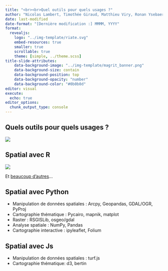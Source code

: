 ```yaml
---
title: "<br><br>Quel outils pour quels usages ?"
author: "Nicolas Lambert, Timothée Giraud, Matthieu Viry, Ronan Ysebaert"
date: last-modified
date-format: "[Dernière modification :] MMMM, YYYY"
format:
  revealjs:
    logo: "../img-template/riate.svg"
    embed-resources: true
    smaller: true
    scrollable: true
    theme: [simple, ../theme.scss]
title-slide-attributes:
    data-background-image: "../img-template/magrit_banner.png"
    data-background-size: contain
    data-background-position: top
    data-background-opacity: "number"
    data-background-color: "#0b0b0d"
editor: visual
execute:
  echo: true
editor_options: 
  chunk_output_type: console
---
```


## Quels outils pour quels usages ?

![](img/synthese_outils.svg)


## Spatial avec R

![](img/R.svg)

Et [beaucoup d'autres](https://cran.r-project.org/web/views/Spatial.html)... 

## Spatial avec Python

-   Manipulation de données spatiales : Arcpy, Geopandas, GDAL/OGR, PyProj
-   Cartographie thématique : Pycairo, mapnik, matplot
-   Raster : RSGISLib, osgeo/gdal
-   Analyse spatiale : NumPy, Pandas
-   Cartographie interactive : ipyleaflet, Folium

## Spatial avec Js

-   Manipulation de données spatiales : turf.js
-   Cartographie thématique: d3, bertin
